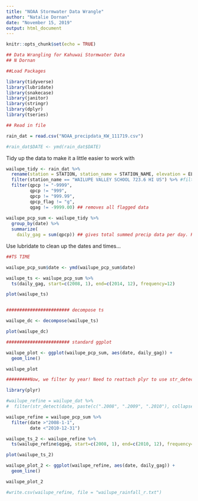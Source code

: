 ```yaml
---
title: "NOAA Stormwater Data Wrangle"
author: "Natalie Dornan"
date: "November 15, 2019"
output: html_document
---
```


```r
knitr::opts_chunk$set(echo = TRUE)
```

```r

## Data Wrangling for Kahuwai Stormwater Data
## N Dornan

##Load Packages

library(tidyverse)
library(lubridate)
library(snakecase)
library(janitor)
library(stringr)
library(dplyr)
library(tseries)

## Read in file

rain_dat = read.csv("NOAA_precipdata_KW_111719.csv")

#rain_dat$DATE <- ymd(rain_dat$DATE)

```

Tidy up the data to make it a little easier to work with
```r

wailupe_tidy <- rain_dat %>% 
  rename(station = STATION, station_name = STATION_NAME, elevation = ELEVATION, lat = LATITUDE, lon = LONGITUDE, date = DATE, time = TIME, qgag = QGAG, qgag_flag = Measurement.Flag, qgag_qual = Quality.Flag, qgag_units = Units, qpcp = QPCP, qpcp_flag = Measurement.Flag.1, qpcp_qual = Quality.Flag.1, qpcp_units = Units.1) %>%
  filter(station_name == "WAILUPE VALLEY SCHOOL 723.6 HI US") %>% #filter to Wailupe gauge only
  filter(qpcp != "-9999",
         qpcp != "999",
         qpcp != "999.99",
         qpcp_flag != "g",
         qgag != -9999.00) ## removes all flagged data
    
wailupe_pcp_sum <- wailupe_tidy %>%  
  group_by(date) %>%
  summarize(
    daily_gag = sum(qpcp)) ## gives total summed precip data per day. HT is given in tenths of inches.
```


Use lubridate to clean up the dates and times...

```r
##TS TIME

wailupe_pcp_sum$date <- ymd(wailupe_pcp_sum$date)

wailupe_ts <- wailupe_pcp_sum %>%
  ts(daily_gag, start=c(2008, 1), end=c(2014, 12), frequency=12)

plot(wailupe_ts)


######################## decompose ts

wailupe_dc <- decompose(wailupe_ts)

plot(wailupe_dc)

######################## standard ggplot

wailupe_plot <- ggplot(wailupe_pcp_sum, aes(date, daily_gag)) +
  geom_line()

wailupe_plot

#########Now, we filter by year! Need to reattach plyr to use str_detect

library(plyr)

#wailupe_refine = wailupe_dat %>%
#  filter(str_detect(date, paste(c(".2008", ".2009", ".2010"), collapse = #'|')))

wailupe_refine = wailupe_pcp_sum %>%
  filter(date >"2008-1-1",
         date <"2010-12-31")

wailupe_ts_2 <- wailupe_refine %>%
  ts(wailupe_refine$qgag, start=c(2008, 1), end=c(2010, 12), frequency=12)

plot(wailupe_ts_2)

wailupe_plot_2 <- ggplot(wailupe_refine, aes(date, daily_gag)) +
  geom_line()

wailupe_plot_2

#write.csv(wailupe_refine, file = "wailupe_rainfall_r.txt")   
  
```

